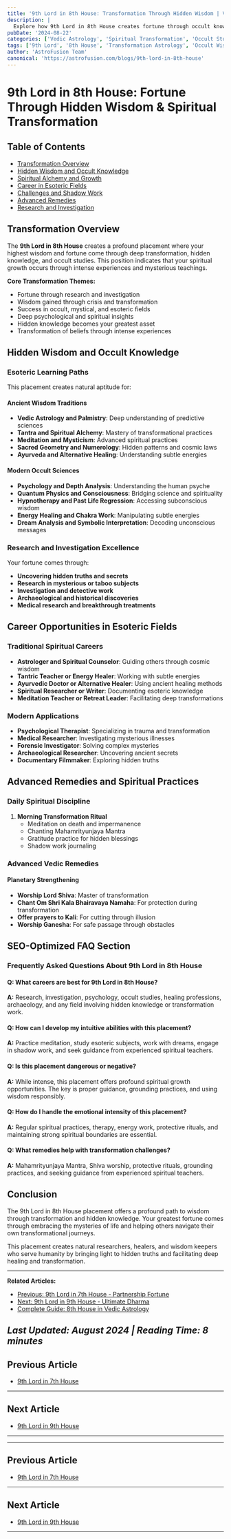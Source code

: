 ```yaml
---
title: '9th Lord in 8th House: Transformation Through Hidden Wisdom | Vedic Astrology 2024'
description: |
  Explore how 9th Lord in 8th House creates fortune through occult knowledge, transformation, and hidden wisdom. Complete guide with spiritual practices and esoteric career insights.
pubDate: '2024-08-22'
categories: ['Vedic Astrology', 'Spiritual Transformation', 'Occult Studies']
tags: ['9th Lord', '8th House', 'Transformation Astrology', 'Occult Wisdom', 'Hidden Knowledge', 'Spiritual Alchemy']
author: 'AstroFusion Team'
canonical: 'https://astrofusion.com/blogs/9th-lord-in-8th-house'
---
```


# 9th Lord in 8th House: Fortune Through Hidden Wisdom & Spiritual Transformation

## Table of Contents
- [Transformation Overview](#transformation-overview)
- [Hidden Wisdom and Occult Knowledge](#hidden-wisdom-occult-knowledge)
- [Spiritual Alchemy and Growth](#spiritual-alchemy-growth)
- [Career in Esoteric Fields](#career-esoteric-fields)
- [Challenges and Shadow Work](#challenges-shadow-work)
- [Advanced Remedies](#advanced-remedies)
- [Research and Investigation](#research-investigation)

## Transformation Overview

The **9th Lord in 8th House** creates a profound placement where your highest wisdom and fortune come through deep transformation, hidden knowledge, and occult studies. This position indicates that your spiritual growth occurs through intense experiences and mysterious teachings.

**Core Transformation Themes:**
- Fortune through research and investigation
- Wisdom gained through crisis and transformation
- Success in occult, mystical, and esoteric fields
- Deep psychological and spiritual insights
- Hidden knowledge becomes your greatest asset
- Transformation of beliefs through intense experiences

## Hidden Wisdom and Occult Knowledge

### Esoteric Learning Paths
This placement creates natural aptitude for:

#### Ancient Wisdom Traditions
- **Vedic Astrology and Palmistry**: Deep understanding of predictive sciences
- **Tantra and Spiritual Alchemy**: Mastery of transformational practices
- **Meditation and Mysticism**: Advanced spiritual practices
- **Sacred Geometry and Numerology**: Hidden patterns and cosmic laws
- **Ayurveda and Alternative Healing**: Understanding subtle energies

#### Modern Occult Sciences
- **Psychology and Depth Analysis**: Understanding the human psyche
- **Quantum Physics and Consciousness**: Bridging science and spirituality
- **Hypnotherapy and Past Life Regression**: Accessing subconscious wisdom
- **Energy Healing and Chakra Work**: Manipulating subtle energies
- **Dream Analysis and Symbolic Interpretation**: Decoding unconscious messages

### Research and Investigation Excellence
Your fortune comes through:
- **Uncovering hidden truths and secrets**
- **Research in mysterious or taboo subjects**
- **Investigation and detective work**
- **Archaeological and historical discoveries**
- **Medical research and breakthrough treatments**

## Career Opportunities in Esoteric Fields

### Traditional Spiritual Careers
- **Astrologer and Spiritual Counselor**: Guiding others through cosmic wisdom
- **Tantric Teacher or Energy Healer**: Working with subtle energies
- **Ayurvedic Doctor or Alternative Healer**: Using ancient healing methods
- **Spiritual Researcher or Writer**: Documenting esoteric knowledge
- **Meditation Teacher or Retreat Leader**: Facilitating deep transformations

### Modern Applications
- **Psychological Therapist**: Specializing in trauma and transformation
- **Medical Researcher**: Investigating mysterious illnesses
- **Forensic Investigator**: Solving complex mysteries
- **Archaeological Researcher**: Uncovering ancient secrets
- **Documentary Filmmaker**: Exploring hidden truths

## Advanced Remedies and Spiritual Practices

### Daily Spiritual Discipline
1. **Morning Transformation Ritual**
   - Meditation on death and impermanence
   - Chanting Mahamrityunjaya Mantra
   - Gratitude practice for hidden blessings
   - Shadow work journaling

### Advanced Vedic Remedies
#### Planetary Strengthening
- **Worship Lord Shiva**: Master of transformation
- **Chant Om Shri Kala Bhairavaya Namaha**: For protection during transformation
- **Offer prayers to Kali**: For cutting through illusion
- **Worship Ganesha**: For safe passage through obstacles

## SEO-Optimized FAQ Section

### Frequently Asked Questions About 9th Lord in 8th House

#### Q: What careers are best for 9th Lord in 8th House?
**A:** Research, investigation, psychology, occult studies, healing professions, archaeology, and any field involving hidden knowledge or transformation work.

#### Q: How can I develop my intuitive abilities with this placement?
**A:** Practice meditation, study esoteric subjects, work with dreams, engage in shadow work, and seek guidance from experienced spiritual teachers.

#### Q: Is this placement dangerous or negative?
**A:** While intense, this placement offers profound spiritual growth opportunities. The key is proper guidance, grounding practices, and using wisdom responsibly.

#### Q: How do I handle the emotional intensity of this placement?
**A:** Regular spiritual practices, therapy, energy work, protective rituals, and maintaining strong spiritual boundaries are essential.

#### Q: What remedies help with transformation challenges?
**A:** Mahamrityunjaya Mantra, Shiva worship, protective rituals, grounding practices, and seeking guidance from experienced spiritual teachers.

## Conclusion

The 9th Lord in 8th House placement offers a profound path to wisdom through transformation and hidden knowledge. Your greatest fortune comes through embracing the mysteries of life and helping others navigate their own transformational journeys.

This placement creates natural researchers, healers, and wisdom keepers who serve humanity by bringing light to hidden truths and facilitating deep healing and transformation.

---

**Related Articles:**
- [Previous: 9th Lord in 7th House - Partnership Fortune](/blogs/9th-lord-7th-house)
- [Next: 9th Lord in 9th House - Ultimate Dharma](/blogs/9th-lord-9th-house)
- [Complete Guide: 8th House in Vedic Astrology](/blogs/8th-house-transformation)

*Last Updated: August 2024 | Reading Time: 8 minutes*
---

## Previous Article
- [9th Lord in 7th House](100907_9th_Lord_in_7th_House.mdx)

---

## Next Article
- [9th Lord in 9th House](100909_9th_Lord_in_9th_House.mdx)

---
---

## Previous Article
- [9th Lord in 7th House](100907_9th_Lord_in_7th_House.mdx)

---

## Next Article
- [9th Lord in 9th House](100909_9th_Lord_in_9th_House.mdx)

---

